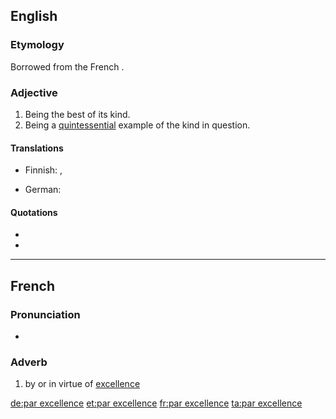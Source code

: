 ==English==

===Etymology===
Borrowed from the French {{term|par excellence||by excellence|lang=fr}}.

===Adjective===
{{en-adv|-|sg=[[par]] [[excellence]]}}

# Being the best of its kind.
# Being a [[quintessential]] example of the kind in question.

====Translations====
{{trans-top|being quintessential example of one's kind}}
* Finnish: {{t+|fi|loistava}}, {{t-|fi|par excellence}}
{{trans-mid}}
* German: {{t|de|par excellence}}
{{trans-bottom}}

====Quotations====
* {{cite-book|passage=The Roman Senate conferred the honorific title of Augustus (the imperial title '''par excellence''') upon Octavian in 27 {{B.C.E.}}. |title=Inferno|year=2009|author=Dante Alighieri, Stanley Lombardo}}
* {{cite-book|passage=He was '''par excellence''' a theologian|title=The Institutes of the Christian Religion|year=2009|author=John Calvin}}

----

==French==

===Pronunciation===
* {{IPA|lang=fr|/paʁ ɛk.sɛ.lɑ̃s/}}

===Adverb===
{{fr-adv|sg=[[par]] [[excellence]]}}

# by or in virtue of [[excellence]]

[[de:par excellence]]
[[et:par excellence]]
[[fr:par excellence]]
[[ta:par excellence]]